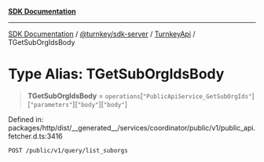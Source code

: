 [**SDK Documentation**](../../../../../README.mdx)

***

[SDK Documentation](../../../../../packages.mdx) / [@turnkey/sdk-server](../../../README.mdx) / [TurnkeyApi](../README.mdx) / TGetSubOrgIdsBody

# Type Alias: TGetSubOrgIdsBody

> **TGetSubOrgIdsBody** = `operations`\[`"PublicApiService_GetSubOrgIds"`\]\[`"parameters"`\]\[`"body"`\]\[`"body"`\]

Defined in: packages/http/dist/\_\_generated\_\_/services/coordinator/public/v1/public\_api.fetcher.d.ts:3416

`POST /public/v1/query/list_suborgs`

